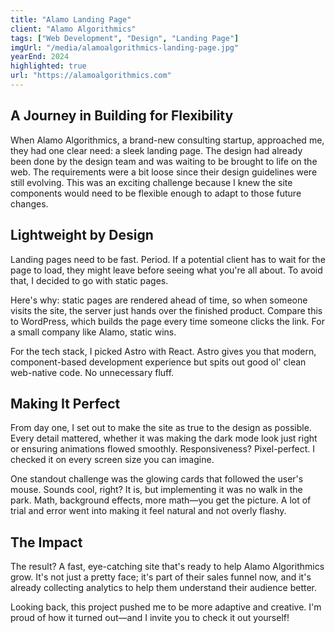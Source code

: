 ```yaml
---
title: "Alamo Landing Page"
client: "Alamo Algorithmics"
tags: ["Web Development", "Design", "Landing Page"]
imgUrl: "/media/alamoalgorithmics-landing-page.jpg"
yearEnd: 2024
highlighted: true
url: "https://alamoalgorithmics.com"
---
```


<FullWidthImg src={frontmatter.imgUrl} alt={frontmatter.title} withMargin />

## A Journey in Building for Flexibility

When Alamo Algorithmics, a brand-new consulting startup, approached me, they had one clear need: a sleek landing page. The design had already been done by the design team and was waiting to be brought to life on the web. The requirements were a bit loose since their design guidelines were still evolving. This was an exciting challenge because I knew the site components would need to be flexible enough to adapt to those future changes.

<FullWidthImg src="/media/alamoalgorithmics-figma.avif" alt="Alamo Algorithmics' Figma design" withMargin />

## Lightweight by Design

Landing pages need to be fast. Period. If a potential client has to wait for the page to load, they might leave before seeing what you're all about. To avoid that, I decided to go with static pages.

Here's why: static pages are rendered ahead of time, so when someone visits the site, the server just hands over the finished product. Compare this to WordPress, which builds the page every time someone clicks the link. For a small company like Alamo, static wins.

For the tech stack, I picked Astro with React. Astro gives you that modern, component-based development experience but spits out good ol' clean web-native code. No unnecessary fluff.

## Making It Perfect

From day one, I set out to make the site as true to the design as possible. Every detail mattered, whether it was making the dark mode look just right or ensuring animations flowed smoothly. Responsiveness? Pixel-perfect. I checked it on every screen size you can imagine.

One standout challenge was the glowing cards that followed the user's mouse. Sounds cool, right? It is, but implementing it was no walk in the park. Math, background effects, more math—you get the picture. A lot of trial and error went into making it feel natural and not overly flashy.

<FullWidthImg src="/media/alamoalgorithmics-glow-effect.gif" alt= "Glow effect on the landing page" withMargin />

## The Impact

The result? A fast, eye-catching site that's ready to help Alamo Algorithmics grow. It's not just a pretty face; it's part of their sales funnel now, and it's already collecting analytics to help them understand their audience better.

Looking back, this project pushed me to be more adaptive and creative. I'm proud of how it turned out—and I invite you to check it out yourself!

